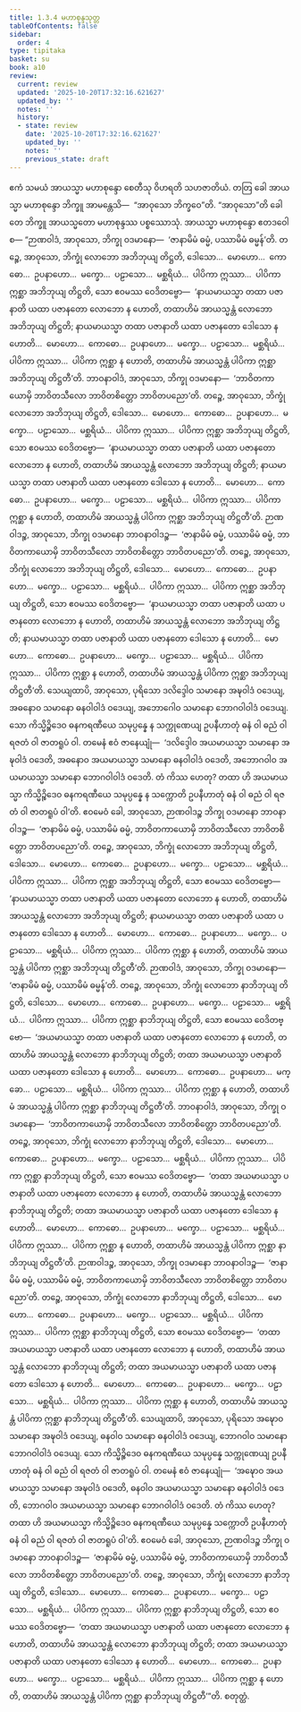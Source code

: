 ```yaml
---
title: 1.3.4 မဟာစုန္ဒသုတ္တ
tableOfContents: false
sidebar:
  order: 4
type: tipitaka
basket: su
book: a10
review:
  current: review
  updated: '2025-10-20T17:32:16.621627'
  updated_by: ''
  notes: ''
  history:
  - state: review
    date: '2025-10-20T17:32:16.621627'
    updated_by: ''
    notes: ''
    previous_state: draft
---
```



<DynamicBreadcrumb />


<ReviewStatus review={frontmatter.review} showDetails={true} />

<HypothesisAnnotation frontmatter={frontmatter} />

<Division number="24" book="a10" e="ch" v="17" p="289">

<Paragraph number="173" book="a10">
ဧကံ သမယံ အာယသ္မာ မဟာစုန္ဒော စေတီသု ဝိဟရတိ သဟဇာတိယံ. တတြ ခေါ အာယသ္မာ မဟာစုန္ဒော ဘိက္ခူ အာမန္တေသိ—  “အာဝုသော ဘိက္ခဝေ”တိ. “အာဝုသော”တိ ခေါ တေ ဘိက္ခူ အာယသ္မတော မဟာစုန္ဒဿ ပစ္စဿောသုံ. အာယသ္မာ မဟာစုန္ဒော ဧတဒဝေါစ—
</Paragraph>

<Paragraph number="174" book="a10">
“ဉာဏဝါဒံ, အာဝုသော, ဘိက္ခု ဝဒမာနော—  ‘ဇာနာမိမံ ဓမ္မံ, ပဿာမိမံ ဓမ္မန်’တိ. တဉ္စေ, အာဝုသော, ဘိက္ခုံ လောဘော အဘိဘုယျ တိဋ္ဌတိ, ဒေါသော…  မောဟော…  ကောဓော…  ဥပနာဟော…  မက္ခော…  ပဠာသော…  မစ္ဆရိယံ…  ပါပိကာ ဣဿာ…  ပါပိကာ ဣစ္ဆာ အဘိဘုယျ တိဋ္ဌတိ, သော ဧဝမဿ ဝေဒိတဗ္ဗော—  ‘နာယမာယသ္မာ တထာ ပဇာနာတိ ယထာ ပဇာနတော လောဘော န ဟောတိ, တထာဟိမံ အာယသ္မန္တံ လောဘော အဘိဘုယျ တိဋ္ဌတိ; နာယမာယသ္မာ တထာ ပဇာနာတိ ယထာ ပဇာနတော ဒေါသော န ဟောတိ…  မောဟော…  ကောဓော…  ဥပနာဟော…  မက္ခော…  ပဠာသော…  မစ္ဆရိယံ…  ပါပိကာ ဣဿာ…  ပါပိကာ ဣစ္ဆာ န ဟောတိ, တထာဟိမံ အာယသ္မန္တံ ပါပိကာ ဣစ္ဆာ အဘိဘုယျ တိဋ္ဌတီ’တိ.
</Paragraph>

<Paragraph number="175" book="a10">
ဘာဝနာဝါဒံ, အာဝုသော, ဘိက္ခု ဝဒမာနော—  ‘ဘာဝိတကာယောမှိ ဘာဝိတသီလော ဘာဝိတစိတ္တော ဘာဝိတပညော’တိ. တဉ္စေ, အာဝုသော, ဘိက္ခုံ လောဘော အဘိဘုယျ တိဋ္ဌတိ, ဒေါသော…  မောဟော…  ကောဓော…  ဥပနာဟော…  မက္ခော…  ပဠာသော…  မစ္ဆရိယံ…  ပါပိကာ ဣဿာ…  ပါပိကာ ဣစ္ဆာ အဘိဘုယျ တိဋ္ဌတိ, သော ဧဝမဿ ဝေဒိတဗ္ဗော—  ‘နာယမာယသ္မာ တထာ ပဇာနာတိ ယထာ ပဇာနတော လောဘော န ဟောတိ, တထာဟိမံ အာယသ္မန္တံ လောဘော အဘိဘုယျ တိဋ္ဌတိ; နာယမာယသ္မာ တထာ ပဇာနာတိ ယထာ ပဇာနတော ဒေါသော န ဟောတိ…  မောဟော…  ကောဓော…  ဥပနာဟော…  မက္ခော…  ပဠာသော…  မစ္ဆရိယံ…  ပါပိကာ ဣဿာ…  ပါပိကာ ဣစ္ဆာ န ဟောတိ, တထာဟိမံ အာယသ္မန္တံ ပါပိကာ ဣစ္ဆာ အဘိဘုယျ တိဋ္ဌတီ’တိ.
</Paragraph>

<Paragraph number="176" book="a10">
ဉာဏဝါဒဉ္စ, အာဝုသော, ဘိက္ခု ဝဒမာနော ဘာဝနာဝါဒဉ္စ—  ‘ဇာနာမိမံ ဓမ္မံ, ပဿာမိမံ ဓမ္မံ, ဘာဝိတကာယောမှိ ဘာဝိတသီလော ဘာဝိတစိတ္တော ဘာဝိတပညော’တိ. တဉ္စေ, အာဝုသော, ဘိက္ခုံ လောဘော အဘိဘုယျ တိဋ္ဌတိ, ဒေါသော…  မောဟော…  ကောဓော…  ဥပနာဟော…  မက္ခော…  ပဠာသော…  မစ္ဆရိယံ…  ပါပိကာ ဣဿာ…  ပါပိကာ ဣစ္ဆာ အဘိဘုယျ တိဋ္ဌတိ, သော ဧဝမဿ ဝေဒိတဗ္ဗော—  ‘နာယမာယသ္မာ တထာ ပဇာနာတိ ယထာ ပဇာနတော လောဘော န ဟောတိ, တထာဟိမံ အာယသ္မန္တံ လောဘော အဘိဘုယျ တိဋ္ဌတိ; နာယမာယသ္မာ တထာ ပဇာနာတိ ယထာ ပဇာနတော ဒေါသော န ဟောတိ…  မောဟော…  ကောဓော…  ဥပနာဟော…  မက္ခော…  ပဠာသော…  မစ္ဆရိယံ…  ပါပိကာ ဣဿာ…  ပါပိကာ ဣစ္ဆာ န ဟောတိ, တထာဟိမံ အာယသ္မန္တံ ပါပိကာ ဣစ္ဆာ အဘိဘုယျ တိဋ္ဌတီ’တိ.
</Paragraph>

<Paragraph number="177" book="a10">
သေယျထာပိ, အာဝုသော, ပုရိသော ဒလိဒ္ဒေါဝ သမာနော အဍ္ဎဝါဒံ ဝဒေယျ, အဓနောဝ သမာနော ဓနဝါဝါဒံ ဝဒေယျ, အဘောဂေါဝ သမာနော ဘောဂဝါဝါဒံ ဝဒေယျ. သော ကိသ္မိဉ္စိဒေဝ ဓနကရဏီယေ သမုပ္ပန္နေ န သက္ကုဏေယျ ဥပနီဟာတုံ ဓနံ ဝါ ဓညံ ဝါ ရဇတံ ဝါ ဇာတရူပံ ဝါ. တမေနံ ဧဝံ ဇာနေယျုံ—  ‘ဒလိဒ္ဒေါဝ အယမာယသ္မာ သမာနော အဍ္ဎဝါဒံ ဝဒေတိ, အဓနောဝ အယမာယသ္မာ သမာနော ဓနဝါဝါဒံ ဝဒေတိ, အဘောဂဝါဝ အယမာယသ္မာ သမာနော ဘောဂဝါဝါဒံ ဝဒေတိ. တံ ကိဿ ဟေတု? တထာ ဟိ အယမာယသ္မာ ကိသ္မိဉ္စိဒေဝ ဓနကရဏီယေ သမုပ္ပန္နေ န သက္ကောတိ ဥပနီဟာတုံ ဓနံ ဝါ ဓညံ ဝါ ရဇတံ ဝါ ဇာတရူပံ ဝါ’တိ.
</Paragraph>

<Paragraph number="178" book="a10">
ဧဝမေဝံ ခေါ, အာဝုသော, ဉာဏဝါဒဉ္စ ဘိက္ခု ဝဒမာနော ဘာဝနာဝါဒဉ္စ—  ‘ဇာနာမိမံ ဓမ္မံ, ပဿာမိမံ ဓမ္မံ, ဘာဝိတကာယောမှိ ဘာဝိတသီလော ဘာဝိတစိတ္တော ဘာဝိတပညော’တိ. တဉ္စေ, အာဝုသော, ဘိက္ခုံ လောဘော အဘိဘုယျ တိဋ္ဌတိ, ဒေါသော…  မောဟော…  ကောဓော…  ဥပနာဟော…  မက္ခော…  ပဠာသော…  မစ္ဆရိယံ…  ပါပိကာ ဣဿာ…  ပါပိကာ ဣစ္ဆာ အဘိဘုယျ တိဋ္ဌတိ, သော ဧဝမဿ ဝေဒိတဗ္ဗော—  ‘နာယမာယသ္မာ တထာ ပဇာနာတိ ယထာ ပဇာနတော လောဘော န ဟောတိ, တထာဟိမံ အာယသ္မန္တံ လောဘော အဘိဘုယျ တိဋ္ဌတိ; နာယမာယသ္မာ တထာ ပဇာနာတိ ယထာ ပဇာနတော ဒေါသော န ဟောတိ…  မောဟော…  ကောဓော…  ဥပနာဟော…  မက္ခော…  ပဠာသော…  မစ္ဆရိယံ…  ပါပိကာ ဣဿာ…  ပါပိကာ ဣစ္ဆာ န ဟောတိ, တထာဟိမံ အာယသ္မန္တံ ပါပိကာ ဣစ္ဆာ အဘိဘုယျ တိဋ္ဌတီ’တိ.
</Paragraph>

<Paragraph number="179" book="a10">
ဉာဏဝါဒံ, အာဝုသော, ဘိက္ခု ဝဒမာနော—  ‘ဇာနာမိမံ ဓမ္မံ, ပဿာမိမံ ဓမ္မန်’တိ. တဉ္စေ, အာဝုသော, ဘိက္ခုံ လောဘော နာဘိဘုယျ တိဋ္ဌတိ, ဒေါသော…  မောဟော…  ကောဓော…  ဥပနာဟော…  မက္ခော…  ပဠာသော…  မစ္ဆရိယံ…  ပါပိကာ ဣဿာ…  ပါပိကာ ဣစ္ဆာ နာဘိဘုယျ တိဋ္ဌတိ, သော ဧဝမဿ ဝေဒိတဗ္ဗော—  ‘အယမာယသ္မာ တထာ ပဇာနာတိ ယထာ ပဇာနတော လောဘော န ဟောတိ, တထာဟိမံ အာယသ္မန္တံ လောဘော နာဘိဘုယျ တိဋ္ဌတိ; တထာ အယမာယသ္မာ ပဇာနာတိ ယထာ ပဇာနတော ဒေါသော န ဟောတိ…  မောဟော…  ကောဓော…  ဥပနာဟော…  မက္ခော…  ပဠာသော…  မစ္ဆရိယံ…  ပါပိကာ ဣဿာ…  ပါပိကာ ဣစ္ဆာ န ဟောတိ, တထာဟိမံ အာယသ္မန္တံ ပါပိကာ ဣစ္ဆာ နာဘိဘုယျ တိဋ္ဌတီ’တိ.
</Paragraph>

<Paragraph number="180" book="a10">
ဘာဝနာဝါဒံ, အာဝုသော, ဘိက္ခု ဝဒမာနော—  ‘ဘာဝိတကာယောမှိ ဘာဝိတသီလော ဘာဝိတစိတ္တော ဘာဝိတပညော’တိ. တဉ္စေ, အာဝုသော, ဘိက္ခုံ လောဘော နာဘိဘုယျ တိဋ္ဌတိ, ဒေါသော…  မောဟော…  ကောဓော…  ဥပနာဟော…  မက္ခော…  ပဠာသော…  မစ္ဆရိယံ…  ပါပိကာ ဣဿာ…  ပါပိကာ ဣစ္ဆာ နာဘိဘုယျ တိဋ္ဌတိ, သော ဧဝမဿ ဝေဒိတဗ္ဗော—  ‘တထာ အယမာယသ္မာ ပဇာနာတိ ယထာ ပဇာနတော လောဘော န ဟောတိ, တထာဟိမံ အာယသ္မန္တံ လောဘော နာဘိဘုယျ တိဋ္ဌတိ; တထာ အယမာယသ္မာ ပဇာနာတိ ယထာ ပဇာနတော ဒေါသော န ဟောတိ…  မောဟော…  ကောဓော…  ဥပနာဟော…  မက္ခော…  ပဠာသော…  မစ္ဆရိယံ…  ပါပိကာ ဣဿာ…  ပါပိကာ ဣစ္ဆာ န ဟောတိ, တထာဟိမံ အာယသ္မန္တံ ပါပိကာ ဣစ္ဆာ နာဘိဘုယျ တိဋ္ဌတီ’တိ.
</Paragraph>

<Paragraph number="181" book="a10">
ဉာဏဝါဒဉ္စ, အာဝုသော, ဘိက္ခု ဝဒမာနော ဘာဝနာဝါဒဉ္စ—  ‘ဇာနာမိမံ ဓမ္မံ, ပဿာမိမံ ဓမ္မံ, ဘာဝိတကာယောမှိ ဘာဝိတသီလော ဘာဝိတစိတ္တော ဘာဝိတပညော’တိ. တဉ္စေ, အာဝုသော, ဘိက္ခုံ လောဘော နာဘိဘုယျ တိဋ္ဌတိ, ဒေါသော…  မောဟော…  ကောဓော…  ဥပနာဟော…  မက္ခော…  ပဠာသော…  မစ္ဆရိယံ…  ပါပိကာ ဣဿာ…  ပါပိကာ ဣစ္ဆာ နာဘိဘုယျ တိဋ္ဌတိ, သော ဧဝမဿ ဝေဒိတဗ္ဗော—  ‘တထာ အယမာယသ္မာ ပဇာနာတိ ယထာ ပဇာနတော လောဘော န ဟောတိ, တထာဟိမံ အာယသ္မန္တံ လောဘော နာဘိဘုယျ တိဋ္ဌတိ; တထာ အယမာယသ္မာ ပဇာနာတိ ယထာ ပဇာနတော ဒေါသော န ဟောတိ…  မောဟော…  ကောဓော…  ဥပနာဟော…  မက္ခော…  ပဠာသော…  မစ္ဆရိယံ…  ပါပိကာ ဣဿာ…  ပါပိကာ ဣစ္ဆာ န ဟောတိ, တထာဟိမံ အာယသ္မန္တံ ပါပိကာ ဣစ္ဆာ နာဘိဘုယျ တိဋ္ဌတီ’တိ.
</Paragraph>

<Paragraph number="182" book="a10">
သေယျထာပိ, အာဝုသော, ပုရိသော အဍ္ဎောဝ သမာနော အဍ္ဎဝါဒံ ဝဒေယျ, ဓနဝါဝ သမာနော ဓနဝါဝါဒံ ဝဒေယျ, ဘောဂဝါဝ သမာနော ဘောဂဝါဝါဒံ ဝဒေယျ. သော ကိသ္မိဉ္စိဒေဝ ဓနကရဏီယေ သမုပ္ပန္နေ သက္ကုဏေယျ ဥပနီဟာတုံ ဓနံ ဝါ ဓညံ ဝါ ရဇတံ ဝါ ဇာတရူပံ ဝါ. တမေနံ ဧဝံ ဇာနေယျုံ—  ‘အဍ္ဎောဝ အယမာယသ္မာ သမာနော အဍ္ဎဝါဒံ ဝဒေတိ, ဓနဝါဝ အယမာယသ္မာ သမာနော ဓနဝါဝါဒံ ဝဒေတိ, ဘောဂဝါဝ အယမာယသ္မာ သမာနော ဘောဂဝါဝါဒံ ဝဒေတိ. တံ ကိဿ ဟေတု? တထာ ဟိ အယမာယသ္မာ ကိသ္မိဉ္စိဒေဝ ဓနကရဏီယေ သမုပ္ပန္နေ သက္ကောတိ ဥပနီဟာတုံ ဓနံ ဝါ ဓညံ ဝါ ရဇတံ ဝါ ဇာတရူပံ ဝါ’တိ.
</Paragraph>

<Paragraph number="183" book="a10">
ဧဝမေဝံ ခေါ, အာဝုသော, ဉာဏဝါဒဉ္စ ဘိက္ခု ဝဒမာနော ဘာဝနာဝါဒဉ္စ—  ‘ဇာနာမိမံ ဓမ္မံ, ပဿာမိမံ ဓမ္မံ, ဘာဝိတကာယောမှိ ဘာဝိတသီလော ဘာဝိတစိတ္တော ဘာဝိတပညော’တိ. တဉ္စေ, အာဝုသော, ဘိက္ခုံ လောဘော နာဘိဘုယျ တိဋ္ဌတိ, ဒေါသော…  မောဟော…  ကောဓော…  ဥပနာဟော…  မက္ခော…  ပဠာသော…  မစ္ဆရိယံ…  ပါပိကာ ဣဿာ…  ပါပိကာ ဣစ္ဆာ နာဘိဘုယျ တိဋ္ဌတိ, သော ဧဝမဿ ဝေဒိတဗ္ဗော—  ‘တထာ အယမာယသ္မာ ပဇာနာတိ ယထာ ပဇာနတော လောဘော န ဟောတိ, တထာဟိမံ အာယသ္မန္တံ လောဘော နာဘိဘုယျ တိဋ္ဌတိ; တထာ အယမာယသ္မာ ပဇာနာတိ ယထာ ပဇာနတော ဒေါသော န ဟောတိ…  မောဟော…  ကောဓော…  ဥပနာဟော…  မက္ခော…  ပဠာသော…  မစ္ဆရိယံ…  ပါပိကာ ဣဿာ…  ပါပိကာ ဣစ္ဆာ န ဟောတိ, တထာဟိမံ အာယသ္မန္တံ ပါပိကာ ဣစ္ဆာ နာဘိဘုယျ တိဋ္ဌတီ’”တိ.

</Paragraph>
</Division>

<Paragraph number="184" type="center" book="a10">
စတုတ္ထံ.
</Paragraph>